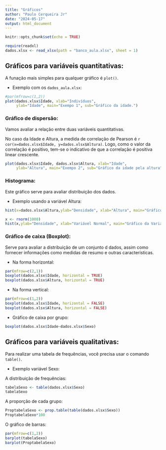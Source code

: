 ```yaml
---
title: "Gráficos"
author: "Paulo Cerqueira Jr"
date: "2024-05-17"
output: html_document
---
```


```r
knitr::opts_chunk$set(echo = TRUE)
```

```r
require(readxl)
dados.xlsx <- read_xlsx(path = "banco_aula.xlsx", sheet = 1)
```

## Gráficos para variáveis quantitativas:

A funação mais simples para qualquer gráfico é `plot()`.

-   Exemplo com os `dados_aula.xlsx`:

```r
#par(mfrow=c(1,2))
plot(dados.xlsx$Idade, xlab="Indivíduos",
     ylab="Idade", main="Exempo 1", sub="Gráfico da idade.")
```

### Gráfico de dispersão:

Vamos avaliar a relação entre duas variáveis quantitativas. <!-- Uma forma de medir a associação entre duas variáveis quantitativas  -->

No caso da Idade e Altura, a medida de correlação de Pearson é `r  cor(x=dados.xlsx$Idade, y=dados.xlsx$Altura)`. Logo, como o valor da correlação é positivo, tem-se o indicativo de que a correlação é positiva linear crescente.

```r
plot(dados.xlsx$Idade, dados.xlsx$Altura, xlab="Idade",
     ylab="Altura", main="Exempo 2", sub="Gráfico da idade pela altura")
```


### Histograma:


Este gráfico serve para avaliar distribuição dos dados.


* Exemplo usando a variável Altura:

```r

hist(x=dados.xlsx$Altura,ylab="Densidade", xlab="Altura", main="Gráfico da Altura", sub="Exemplo de subtítulo", col = "darkblue", border = "white", freq = FALSE)
```


```r
x <- rnorm(1000)
hist(x,ylab="Densidade", xlab="Variável Normal", main="Gráfico da Variável Normal", sub="Exemplo de subtítulo", col = "darkblue", border = "white", freq = FALSE)
```



### Gráfico de caixa (Boxplot):

Serve para avaliar a distribuição de um conjunto d dados, assim como fornecer informações como medidas de resumo e outras características.

* Na forma horizontal:

```r
par(mfrow=c(2,1))
boxplot(dados.xlsx$Idade, horizontal = TRUE)
boxplot(dados.xlsx$Altura, horizontal = TRUE)
```

* Na forma vertical:

```r
par(mfrow=c(1,2))
boxplot(dados.xlsx$Idade, horizontal = FALSE)
boxplot(dados.xlsx$Altura, horizontal = FALSE)
```


* Gráfico de caixa por grupo:


```r
boxplot(dados.xlsx$Idade~dados.xlsx$Sexo)  
```


## Gráficos para variáveis qualitativas:


Para realizar uma tabela de frequências, você precisa usar o comando `table()`.


* Exemplo variável Sexo:

A distribuição de frequências:

```r
tabelaSexo <- table(dados.xlsx$Sexo)
tabelaSexo
```

A proporção de cada grupo:

```r
ProptabelaSexo <- prop.table(table(dados.xlsx$Sexo))
ProptabelaSexo*100
```


O gráfico de barras:



```r
par(mfrow=c(1,2))
barplot(tabelaSexo)
barplot(ProptabelaSexo)
```











